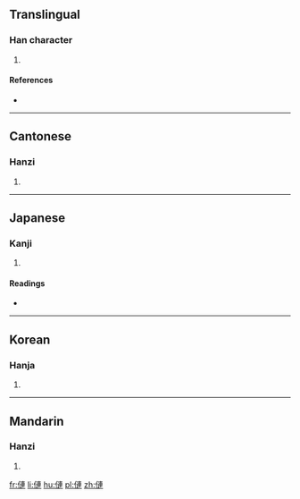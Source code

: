 ==Translingual==

===Han character===
{{Han char|rn=9|rad=人|as=11|sn=13|four=2523<sub>0</sub>|canj=人卜十十 (OYJJ)|ids=⿰[[亻]][[連]]}}

# {{defn|Han|sort=人11}}

====References====
* {{Han ref|kx=0115.210|dkj=01049|dj=0246.090|hdz=10208.080|uh=50C6|ud=20678|bh=DCB6|bd=56502}}

----

==Cantonese==

===Hanzi===
{{yue-hanzi|jyut=|y=lin4}}

# {{defn|lang=yue|sort=人11}}

----

==Japanese==

===Kanji===
{{ja-kanji|grade=|rs=人11}}

# {{defn|lang=ja|sort=人11}}

====Readings====
* {{ja-readings|on=[[れん]] (ren)|kun=[[ふたご]] (futago), [[およぶ]] (oyobu), [[おひつく]] (ohitsuku)}}

----

==Korean==

===Hanja===
{{ko-hanja|hangeul=련|rv=ryeon|mr=ryŏn}}

# {{defn|lang=ko|sort=人11}}

----

==Mandarin==

===Hanzi===
{{cmn-hanzi|pin=[[lián]] ([[lian2]]), [[liǎn]] ([[lian3]]), [[liàn]] ([[lian4]])|wg=lien<sup>2</sup>, lien<sup>3</sup>, lien<sup>4</sup>}}

# {{defn|lang=cmn|sort=人11}}

[[fr:僆]]
[[li:僆]]
[[hu:僆]]
[[pl:僆]]
[[zh:僆]]